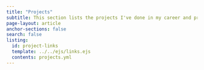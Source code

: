 ```yaml
---
title: "Projects"
subtitle: This section lists the projects I've done in my career and projects I've created for self-study. Some projects in my career had security issues, so I couldn't share some content on the website. For security projects, I can provide simulation data and rough diagrams to illustrate the project. 이 섹션에는 제 경력에서 수행한 프로젝트와  self-프로젝트 항목들이 나열됩니다. 제 경력 중 일부 프로젝트에는 보안 문제가 있어서 웹사이트에서 일부 콘텐츠를 공유할 수 없었습니다. 보안 프로젝트의 경우 시뮬레이션 데이터와 대략적인 다이어그램을 제공하여 프로젝트를 설명하겠습니다.
page-layout: article
anchor-sections: false
search: false
listing:
  id: project-links
  template: ../../ejs/links.ejs
  contents: projects.yml
---
```


::: {#project-links .column-screen-inset-right}
:::
